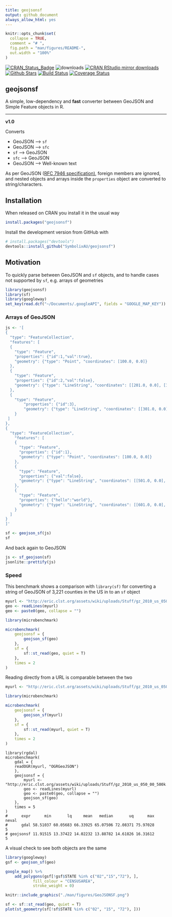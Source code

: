 ```yaml
---
title: geojsonsf
output: github_document
always_allow_html: yes
---
```


```r
knitr::opts_chunk$set(
  collapse = TRUE,
  comment = "# ",
  fig.path = "man/figures/README-",
  out.width = "100%"
)
```

[![CRAN_Status_Badge](http://www.r-pkg.org/badges/version/geojsonsf)](http://cran.r-project.org/package=geojsonsf)
![downloads](http://cranlogs.r-pkg.org/badges/grand-total/geojsonsf)
[![CRAN RStudio mirror downloads](http://cranlogs.r-pkg.org/badges/geojsonsf)](http://cran.r-project.org/web/packages/geojsonsf/index.html)
[![Github Stars](https://img.shields.io/github/stars/SymbolixAU/geojsonsf.svg?style=social&label=Github)](https://github.com/SymbolixAU/geojsonsf)
[![Build Status](https://travis-ci.org/SymbolixAU/geojsonsf.svg?branch=master)](https://travis-ci.org/SymbolixAU/geojsonsf)
[![Coverage Status](https://codecov.io/github/SymbolixAU/geojsonsf/coverage.svg?branch=master)](https://codecov.io/github/SymbolixAU/geojsonsf?branch=master)

## geojsonsf

A simple, low-dependency and **fast** converter between GeoJSON and Simple Feature objects in R. 

---

**v1.0** 

Converts

- GeoJSON --> `sf`
- GeoJSON --> `sfc`
- `sf`    --> GeoJSON
- `sfc`   --> GeoJSON
- GeoJSON --> Well-known text

As per GeoJSON ([RFC 7946 specification)](https://tools.ietf.org/html/rfc7946#page-11), foreign members are ignored, and nested objects and arrays inside the `properties` object are converted to string/characters. 


## Installation

When released on CRAN you install it in the usual way


```r
install.packages("geojsonsf")
```


Install the development version from GitHub with

```r
# install.packages("devtools")
devtools::install_github("SymbolixAU/geojsonsf")
```

## Motivation

To quickly parse between GeoJSON and `sf` objects, and to handle cases not supported by `sf`, e.g. arrays of geometries

```r
library(geojsonsf)
library(sf)
library(googleway)
set_key(read.dcf("~/Documents/.googleAPI", fields = "GOOGLE_MAP_KEY"))
```

### Arrays of GeoJSON

```r

js <- '[
{
  "type": "FeatureCollection",
  "features": [
  {
    "type": "Feature",
    "properties": {"id":1,"val":true},
    "geometry": {"type": "Point", "coordinates": [100.0, 0.0]}
  },
  {
    "type": "Feature",
    "properties": {"id":2,"val":false},
    "geometry": {"type": "LineString", "coordinates": [[201.0, 0.0], [102.0, 1.0]]}
  },
  {
    "type": "Feature",
	    "properties": {"id":3},
	    "geometry": {"type": "LineString", "coordinates": [[301.0, 0.0], [102.0, 1.0]]}
	}
 ]
},
{
  "type": "FeatureCollection",
	"features": [
	{
	  "type": "Feature",
	  "properties": {"id":1},
	  "geometry": {"type": "Point", "coordinates": [100.0, 0.0]}
	},
	{
	  "type": "Feature",
	  "properties": {"val":false},
	  "geometry": {"type": "LineString", "coordinates": [[501.0, 0.0], [102.0, 1.0]]}
	},
	{
	  "type": "Feature",
	  "properties": {"hello":"world"},
	  "geometry": {"type": "LineString", "coordinates": [[601.0, 0.0], [102.0, 1.0]]}
	}
  ]
}
]'

sf <- geojson_sf(js)
sf
```

And back again to GeoJSON

```r
js <- sf_geojson(sf)
jsonlite::prettify(js)
```


### Speed

This benchmark shows a comparison with `library(sf)` for converting a string of GeoJSON of 3,221 counties in the US in to an `sf` object

```r
myurl <- "http://eric.clst.org/assets/wiki/uploads/Stuff/gz_2010_us_050_00_500k.json"
geo <- readLines(myurl)
geo <- paste0(geo, collapse = "")

library(microbenchmark)

microbenchmark(
    geojsonsf = {
        geojson_sf(geo)
    },
    sf = {
        sf::st_read(geo, quiet = T)
    },
    times = 2
)
```

Reading directly from a URL is comparable between the two

```r
myurl <- "http://eric.clst.org/assets/wiki/uploads/Stuff/gz_2010_us_050_00_500k.json"

library(microbenchmark)

microbenchmark(
	geojsonsf = {
		geojson_sf(myurl)
	},
	sf = {
		sf::st_read(myurl, quiet = T)
	},
	times = 2
)

```



```
library(rgdal)
microbenchmark(
	gdal = {
    readOGR(myurl, "OGRGeoJSON")
	},
	geojsonsf = {
		myurl <- "http://eric.clst.org/assets/wiki/uploads/Stuff/gz_2010_us_050_00_500k.json"
		geo <- readLines(myurl)
		geo <- paste0(geo, collapse = "")
		geojson_sf(geo)
	},
	times = 5
)
#      expr      min       lq     mean   median       uq      max neval
#      gdal 58.51037 60.05683 66.33925 65.07506 72.08371 75.97028     5
# geojsonsf 11.91515 13.37422 14.02232 13.88782 14.61826 16.31612     5
```

A visual check to see both objects are the same

```r
library(googleway)
gsf <- geojson_sf(geo)

google_map() %>%
	add_polygons(gsf[!gsf$STATE %in% c("02","15","72"), ], 
			fill_colour = "CENSUSAREA", 
			stroke_weight = 0)
```

```r
knitr::include_graphics("./man/figures/GeoJSONSF.png")
```

```r
sf <- sf::st_read(geo, quiet = T)
plot(st_geometry(sf[!sf$STATE %in% c("02", "15", "72"), ]))
```




